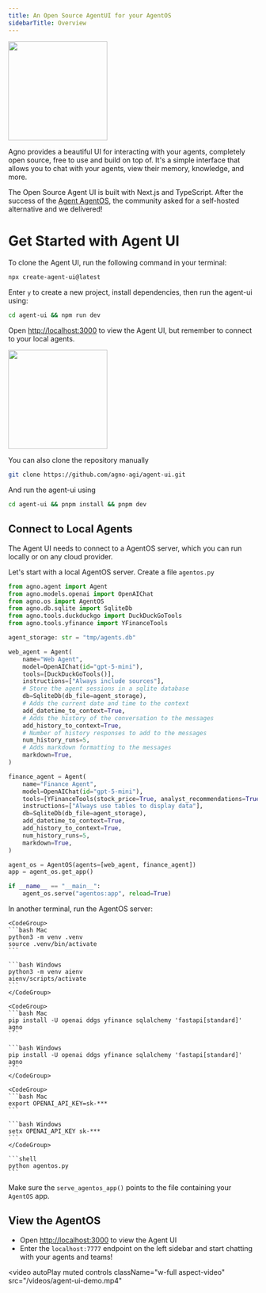 ```yaml
---
title: An Open Source AgentUI for your AgentOS
sidebarTitle: Overview
---
```


<Frame>
  <img
    height="200"
    src="/images/agent-ui.png"
    style={{ borderRadius: '8px' }}
  />
</Frame>

Agno provides a beautiful UI for interacting with your agents, completely open source, free to use and build on top of. It's a simple interface that allows you to chat with your agents, view their memory, knowledge, and more.

The Open Source Agent UI is built with Next.js and TypeScript. After the success of the [Agent AgentOS](/agent-os/introduction), the community asked for a self-hosted alternative and we delivered!

# Get Started with Agent UI

To clone the Agent UI, run the following command in your terminal:

```bash
npx create-agent-ui@latest
```

Enter `y` to create a new project, install dependencies, then run the agent-ui using:

```bash
cd agent-ui && npm run dev
```

Open [http://localhost:3000](http://localhost:3000) to view the Agent UI, but remember to connect to your local agents.

<Frame>
  <img
    height="200"
    src="/images/agent-ui-homepage.png"
    style={{ borderRadius: '8px' }}
  />
</Frame>

<br />

<Accordion title="Clone the repository manually" icon="github">

You can also clone the repository manually

```bash
git clone https://github.com/agno-agi/agent-ui.git
```

And run the agent-ui using

```bash
cd agent-ui && pnpm install && pnpm dev
```

</Accordion>

## Connect to Local Agents

The Agent UI needs to connect to a AgentOS server, which you can run locally or on any cloud provider.

Let's start with a local AgentOS server. Create a file `agentos.py`

```python agentos.py
from agno.agent import Agent
from agno.models.openai import OpenAIChat
from agno.os import AgentOS
from agno.db.sqlite import SqliteDb
from agno.tools.duckduckgo import DuckDuckGoTools
from agno.tools.yfinance import YFinanceTools

agent_storage: str = "tmp/agents.db"

web_agent = Agent(
    name="Web Agent",
    model=OpenAIChat(id="gpt-5-mini"),
    tools=[DuckDuckGoTools()],
    instructions=["Always include sources"],
    # Store the agent sessions in a sqlite database
    db=SqliteDb(db_file=agent_storage),
    # Adds the current date and time to the context
    add_datetime_to_context=True,
    # Adds the history of the conversation to the messages
    add_history_to_context=True,
    # Number of history responses to add to the messages
    num_history_runs=5,
    # Adds markdown formatting to the messages
    markdown=True,
)

finance_agent = Agent(
    name="Finance Agent",
    model=OpenAIChat(id="gpt-5-mini"),
    tools=[YFinanceTools(stock_price=True, analyst_recommendations=True, company_info=True, company_news=True)],
    instructions=["Always use tables to display data"],
    db=SqliteDb(db_file=agent_storage),
    add_datetime_to_context=True,
    add_history_to_context=True,
    num_history_runs=5,
    markdown=True,
)

agent_os = AgentOS(agents=[web_agent, finance_agent])
app = agent_os.get_app()

if __name__ == "__main__":
    agent_os.serve("agentos:app", reload=True)
```

In another terminal, run the AgentOS server:

<Steps>
  <Step title="Setup your virtual environment">

    <CodeGroup>
    ```bash Mac
    python3 -m venv .venv
    source .venv/bin/activate
    ```

    ```bash Windows
    python3 -m venv aienv
    aienv/scripts/activate
    ```
    </CodeGroup>

  </Step>
  <Step title="Install dependencies">

    <CodeGroup>
    ```bash Mac
    pip install -U openai ddgs yfinance sqlalchemy 'fastapi[standard]' agno
    ```

    ```bash Windows
    pip install -U openai ddgs yfinance sqlalchemy 'fastapi[standard]' agno
    ```
    </CodeGroup>

  </Step>
  <Step title="Export your OpenAI key">

    <CodeGroup>
    ```bash Mac
    export OPENAI_API_KEY=sk-***
    ```

    ```bash Windows
    setx OPENAI_API_KEY sk-***
    ```
    </CodeGroup>

  </Step>
  <Step title="Run the AgentOS">

    ```shell
    python agentos.py
    ```

  </Step>
</Steps>

<Tip>Make sure the `serve_agentos_app()` points to the file containing your `AgentOS` app.</Tip>

## View the AgentOS

- Open [http://localhost:3000](http://localhost:3000) to view the Agent UI
- Enter the `localhost:7777` endpoint on the left sidebar and start chatting with your agents and teams!

<video
  autoPlay
  muted
  controls
  className="w-full aspect-video"
  src="/videos/agent-ui-demo.mp4"
></video>

